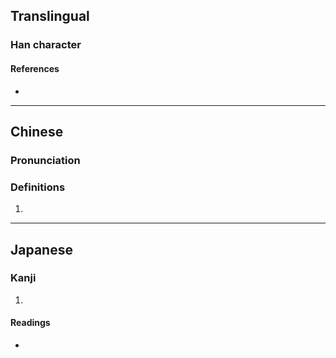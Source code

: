 {{character info/new}}
==Translingual==

===Han character===
{{Han char|rn=30|rad=口|as=05|sn=8|four=|canj=ROPD|ids=⿰口他}}

====References====
* {{Han ref|kx=0184.060|dkj=03479|hdz=10604.080|uh=5483|ud=21635}}

----

==Chinese==
{{zh-forms}}

===Pronunciation===
{{zh-pron
|m=tuō
|cat=
}}

===Definitions===
{{zh-hanzi}}

# {{rfdef|zh}}

----

==Japanese==

===Kanji===
{{ja-kanji|grade=|rs=口05}}

# {{rfdef|ja|sort=口05}}

====Readings====
* {{ja-readings|on=[[た]] (ta)|kun=}}